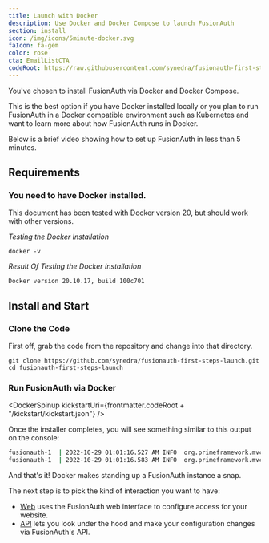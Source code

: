 ```yaml
---
title: Launch with Docker
description: Use Docker and Docker Compose to launch FusionAuth
section: install
icon: /img/icons/5minute-docker.svg
faIcon: fa-gem
color: rose
cta: EmailListCTA
codeRoot: https://raw.githubusercontent.com/synedra/fusionauth-first-steps-launch/main/
---
```


You've chosen to install FusionAuth via Docker and Docker Compose.

This is the best option if you have Docker installed locally or you plan to run FusionAuth in a Docker compatible environment such as Kubernetes and want to learn more about how FusionAuth runs in Docker.

Below is a brief video showing how to set up FusionAuth in less than 5 minutes.

<YouTube id="qBr_nHofkSo" />

## Requirements

### You need to have Docker installed. 

This document has been tested with Docker version 20, but should work with other versions.

  _Testing the Docker Installation_

  ```
  docker -v
  ```

  _Result Of Testing the Docker Installation_
  ```
  Docker version 20.10.17, build 100c701
  ```


## Install and Start

### Clone the Code
First off, grab the code from the repository and change into that directory.

```shell
git clone https://github.com/synedra/fusionauth-first-steps-launch.git
cd fusionauth-first-steps-launch
```

### Run FusionAuth via Docker

<DockerSpinup kickstartUri={frontmatter.codeRoot + "/kickstart/kickstart.json"} />

Once the installer completes, you will see something similar to this output on the console:

```sh title="Docker Install Complete"
fusionauth-1  | 2022-10-29 01:01:16.527 AM INFO  org.primeframework.mvc.netty.PrimeHTTPServer - Starting FusionAuth HTTP server on port [9011]
fusionauth-1  | 2022-10-29 01:01:16.583 AM INFO  org.primeframework.mvc.netty.PrimeHTTPServer - Starting FusionAuth HTTP loopback server on port [9012]
```

And that's it! Docker makes standing up a FusionAuth instance a snap. 

The next step is to pick the kind of interaction you want to have:

<BlogButton label="Web" href="/docs/quickstarts/setup-web" /><span class="mr-3" />
<BlogButton label="API" href="/docs/quickstarts/setup-api" /><span class="mr-3" />

* [Web](/docs/quickstarts/setup-web) uses the FusionAuth web interface to configure access for your website.
* [API](/docs/quickstarts/setup-api) lets you look under the hood and make your configuration changes via FusionAuth's API.

